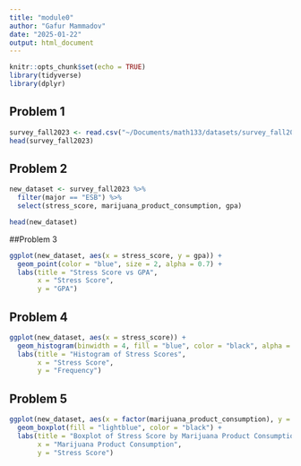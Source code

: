 ```yaml
---
title: "module0"
author: "Gafur Mammadov"
date: "2025-01-22"
output: html_document
---
```


```r
knitr::opts_chunk$set(echo = TRUE)
library(tidyverse)
library(dplyr)
```

## Problem 1
```r
survey_fall2023 <- read.csv("~/Documents/math133/datasets/survey_fall2023.csv")
head(survey_fall2023)
```

## Problem 2
```r
new_dataset <- survey_fall2023 %>%
  filter(major == "ESB") %>%
  select(stress_score, marijuana_product_consumption, gpa)

head(new_dataset)
```

##Problem 3

```r
ggplot(new_dataset, aes(x = stress_score, y = gpa)) +
  geom_point(color = "blue", size = 2, alpha = 0.7) +
  labs(title = "Stress Score vs GPA",
       x = "Stress Score",
       y = "GPA") 
```

## Problem 4
```r
ggplot(new_dataset, aes(x = stress_score)) +
  geom_histogram(binwidth = 4, fill = "blue", color = "black", alpha = 0.7) +
  labs(title = "Histogram of Stress Scores",
       x = "Stress Score",
       y = "Frequency") 
```

## Problem 5
```r
ggplot(new_dataset, aes(x = factor(marijuana_product_consumption), y = stress_score)) +
  geom_boxplot(fill = "lightblue", color = "black") +
  labs(title = "Boxplot of Stress Score by Marijuana Product Consumption",
       x = "Marijuana Product Consumption",
       y = "Stress Score")
```